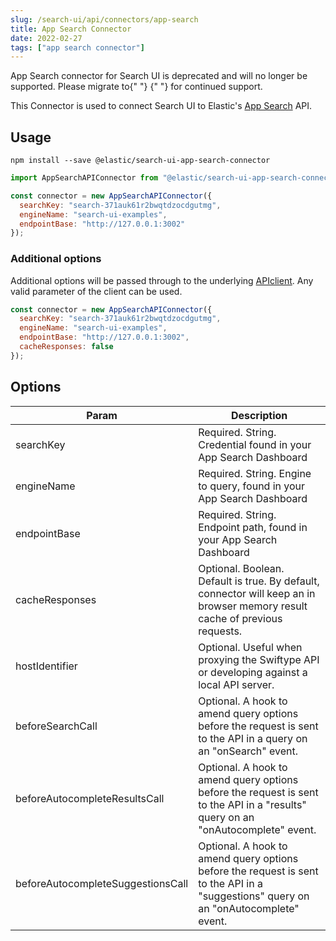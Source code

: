 ```yaml
---
slug: /search-ui/api/connectors/app-search
title: App Search Connector
date: 2022-02-27
tags: ["app search connector"]
---
```


<DocCallOut color="warning" title="Deprecation Notice">
  App Search connector for Search UI is deprecated and will no longer be
  supported. Please migrate to{" "}
  <DocLink
    slug="/search-ui/tutorials/elasticsearch"
    text="Elasticsearch Connector"
  />{" "}
  for continued support.
</DocCallOut>

This Connector is used to connect Search UI to Elastic's [App Search](https://www.elastic.co/cloud/app-search-service) API.

## Usage

```shell
npm install --save @elastic/search-ui-app-search-connector
```

```js
import AppSearchAPIConnector from "@elastic/search-ui-app-search-connector";

const connector = new AppSearchAPIConnector({
  searchKey: "search-371auk61r2bwqtdzocdgutmg",
  engineName: "search-ui-examples",
  endpointBase: "http://127.0.0.1:3002"
});
```

### Additional options

Additional options will be passed through to the underlying
[APIclient](https://github.com/elastic/app-search-javascript). Any valid parameter of the client can be used.

```js
const connector = new AppSearchAPIConnector({
  searchKey: "search-371auk61r2bwqtdzocdgutmg",
  engineName: "search-ui-examples",
  endpointBase: "http://127.0.0.1:3002",
  cacheResponses: false
});
```

## Options

| Param                             | Description                                                                                                                          |
| --------------------------------- | ------------------------------------------------------------------------------------------------------------------------------------ |
| searchKey                         | Required. String. Credential found in your App Search Dashboard                                                                      |
| engineName                        | Required. String. Engine to query, found in your App Search Dashboard                                                                |
| endpointBase                      | Required. String. Endpoint path, found in your App Search Dashboard                                                                  |
| cacheResponses                    | Optional. Boolean. Default is true. By default, connector will keep an in browser memory result cache of previous requests.          |
| hostIdentifier                    | Optional. Useful when proxying the Swiftype API or developing against a local API server.                                            |
| beforeSearchCall                  | Optional. A hook to amend query options before the request is sent to the API in a query on an "onSearch" event.                     |
| beforeAutocompleteResultsCall     | Optional. A hook to amend query options before the request is sent to the API in a "results" query on an "onAutocomplete" event.     |
| beforeAutocompleteSuggestionsCall | Optional. A hook to amend query options before the request is sent to the API in a "suggestions" query on an "onAutocomplete" event. |
